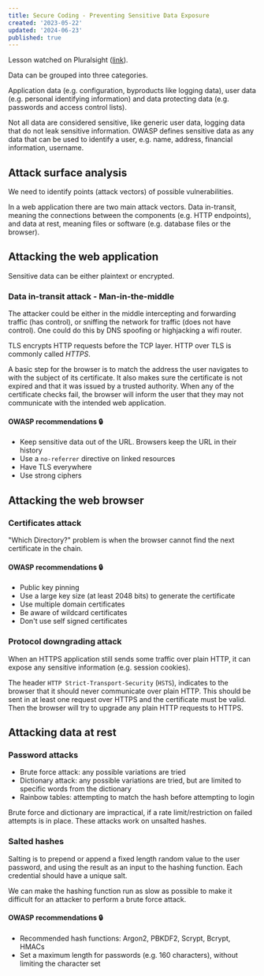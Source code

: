 ```yaml
---
title: Secure Coding - Preventing Sensitive Data Exposure
created: '2023-05-22'
updated: '2024-06-23'
published: true
---
```


Lesson watched on Pluralsight ([link](https://app.pluralsight.com/library/courses/secure-coding-preventing-sensitive-data-exposure/table-of-contents)).

Data can be grouped into three categories.

Application data (e.g. configuration, byproducts like logging data), user data (e.g. personal identifying information) and data protecting data (e.g. passwords and access control lists).

Not all data are considered sensitive, like generic user data, logging data that do not leak sensitive information. OWASP defines sensitive data as any data that can be used to identify a user, e.g. name, address, financial information, username.

## Attack surface analysis

We need to identify points (attack vectors) of possible vulnerabilities.

In a web application there are two main attack vectors. Data in-transit, meaning the connections between the components (e.g. HTTP endpoints), and data at rest, meaning files or software (e.g. database files or the browser).

## Attacking the web application

Sensitive data can be either plaintext or encrypted.

### Data in-transit attack - Man-in-the-middle

The attacker could be either in the middle intercepting and forwarding traffic (has control), or sniffing the network for traffic (does not have control). One could do this by DNS spoofing or highjacking a wifi router.

TLS encrypts HTTP requests before the TCP layer. HTTP over TLS is commonly called _HTTPS_.

A basic step for the browser is to match the address the user navigates to with the subject of its certificate. It also makes sure the certificate is not expired and that it was issued by a trusted authority. When any of the certificate checks fail, the browser will inform the user that they may not communicate with the intended web application.

#### OWASP recommendations 🔒

-   Keep sensitive data out of the URL. Browsers keep the URL in their history
-   Use a `no-referrer` directive on linked resources
-   Have TLS everywhere
-   Use strong ciphers

## Attacking the web browser

### Certificates attack

"Which Directory?" problem is when the browser cannot find the next certificate in the chain.

#### OWASP recommendations 🔒

-   Public key pinning
-   Use a large key size (at least 2048 bits) to generate the certificate
-   Use multiple domain certificates
-   Be aware of wildcard certificates
-   Don't use self signed certificates

### Protocol downgrading attack

When an HTTPS application still sends some traffic over plain HTTP, it can expose any sensitive information (e.g. session cookies).

The header `HTTP Strict-Transport-Security` (`HSTS`), indicates to the browser that it should never communicate over plain HTTP. This should be sent in at least one request over HTTPS and the certificate must be valid. Then the browser will try to upgrade any plain HTTP requests to HTTPS.

## Attacking data at rest

### Password attacks

-   Brute force attack: any possible variations are tried
-   Dictionary attack: any possible variations are tried, but are limited to specific words from the dictionary
-   Rainbow tables: attempting to match the hash before attempting to login

Brute force and dictionary are impractical, if a rate limit/restriction on failed attempts is in place. These attacks work on unsalted hashes.

### Salted hashes

Salting is to prepend or append a fixed length random value to the user password, and using the result as an input to the hashing function. Each credential should have a unique salt.

We can make the hashing function run as slow as possible to make it difficult for an attacker to perform a brute force attack.

#### OWASP recommendations 🔒

-   Recommended hash functions: Argon2, PBKDF2, Scrypt, Bcrypt, HMACs
-   Set a maximum length for passwords (e.g. 160 characters), without limiting the character set
